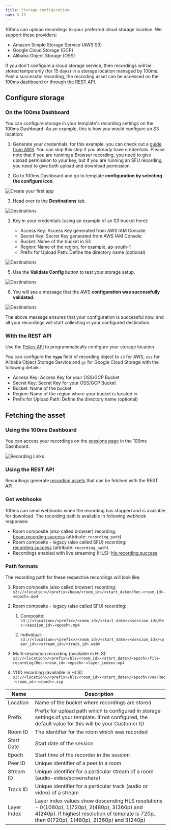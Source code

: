 ```yaml
---
title: Storage configuration
nav: 3.13
---
```


100ms can upload recordings to your preferred cloud storage location. We support these providers:

- Amazon Simple Storage Service (AWS S3)
- Google Cloud Storage (GCP)
- Alibaba Object Storage (OSS)

If you don't configure a cloud storage service, then recordings will be stored temporarily (for 15 days) in a storage location managed by 100ms. Post a successful recording, the recording asset can be accessed on the [100ms dashboard](https://dashboard.100ms.live/sessions) or [through the REST API](/server-side/v2/api-reference/recording-assets/get-asset).

## Configure storage

### On the 100ms Dashboard

You can configure storage in your template's recording settings on the 100ms Dashboard. As an example, this is how you would configure an S3 location:

1. Generate your credentials; for this example, you can check out a [guide from AWS](https://docs.aws.amazon.com/IAM/latest/UserGuide/id_credentials_access-keys.html). You can skip this step if you already have credentials. Please note that if you are running a Browser recording, you need to give upload permission to your key, but if you are running an SFU recording, you need to give both upload and download permission.

2. Go to 100ms Dashboard and go to template **configuration by selecting the configure icon**.

![Create your first app](/docs/v2/recording-storage-settings-step2.png)

3. Head over to the **Destinations** tab.

![Destinations](/docs/v2/recording-storage-settings-step3.png)

1. Key in your credentials (using an example of an S3 bucket here):

    - Access Key: Access Key generated from AWS IAM Console
    - Secret Key: Secret Key generated from AWS IAM Console
    - Bucket: Name of the bucket in S3
    - Region: Name of the region, for example, ap-south-1
    - Prefix for Upload Path: Define the directory name (optional)

![Destinations](/docs/v2/recording-storage-settings-step4.png)

5. Use the **Validate Config** button to test your storage setup.

![Destinations](/docs/v2/recording-storage-settings-step5.png)

6. You will see a message that the AWS **configuration was successfully validated**.

![Destinations](/docs/v2/recording-storage-settings-step6.png)

The above message ensures that your configuration is successful now, and all your recordings will start collecting in your configured destination.

### With the REST API

Use the [Policy API](https://www.100ms.live/docs/server-side/v2/api-reference/policy/create-template-via-api) to programmatically configure your storage location.

You can configure the **`type`** field of recording object to `s3` for AWS, `oss` for Alibaba Object Storage Service and `gs` for Google Cloud Storage with the following details:

- Access Key: Access Key for your OSS/GCP Bucket
- Secret Key: Secret Key for your OSS/GCP Bucket
- Bucket: Name of the bucket
- Region: Name of the region where your bucket is located in
- Prefix for Upload Path: Define the directory name (optional)

## Fetching the asset

### Using the 100ms Dashboard

You can access your recordings on the [sessions page](https://dashboard.100ms.live/sessions) in the 100ms Dashboard.

![Recording Links](/docs/v2/recording-links-session.png)

### Using the REST API

Recordings generate [recording assets](/server-side/v2/api-reference/recording-assets/overview) that can be fetched with the REST API.

### Get webhooks

100ms can send webhooks when the recording has stopped and is available for download. The recording path is available in following webhook responses:

- Room composite (also called browser) recording: [beam.recording.success](/server-side/v2/introduction/webhook#beamrecordingsuccess) (attribute: `recording_path`)
- Room composite - legacy (also called SFU) recording: [recording.success](/server-side/v2/introduction/webhook#sfu-recording-events) (attribute: `recording_path`)
- Recordings enabled with live streaming (HLS): [hls.recording.success](/server-side/v2/introduction/webhook#hlsrecordingsuccess)

### Path formats

The recording path for these respective recordings will look like:

1. Room composite (also called browser) recording: `s3://<location>/<prefix>/beam/<room_id>/<start_date>/Rec-<room_id>-<epoch>.mp4`

2. Room composite - legacy (also called SFU) recording:

    1. Composite: `s3://<location>/<prefix>/<room_id>/<start_date>/<session_id>/Rec-<session_id>-<epoch>.mp4`

    2. Individual: `s3://<location>/<prefix>/<room_id>/<start_date>/<session_id>/<peer_id>/<stream_id>/<track_id>.webm`

3. Multi-resolution recording (available in HLS): `s3://<location>/<prefix>/hls/<room_id>/<start_date>/<epoch>/file-recording/Rec-<room_id>-<epoch>-<layer_index>.mp4`

4. VOD recording (available in HLS): `s3://<location>/<prefix>/hls/<room_id>/<start_date>/<epoch>/vod/Rec-<room_id>-<epoch>.zip`

| Name    | Description                                                                                                                                                                                 |
| ----------- | ------------------------------------------------------------------------------------------------------------------------------------------------------------------------------------------- |
| Location    | Name of the bucket where recordings are stored                                                                                                                                              |
| Prefix      | Prefix for upload path which is configured in storage settings of your template. If not configured, the default value for this will be your Customer ID                                     |
| Room ID     | The identifier for the room which was recorded                                                                                                                                              |
| Start Date  | Start date of the session                                                                                                                                                                   |
| Epoch       | Start time of the recorder in the session                                                                                                                                                   |
| Peer ID     | Unique identifier of a peer in a room                                                                                                                                                       |
| Stream ID   | Unique identifier for a particular stream of a room (audio-video/screenshare)                                                                                                               |
| Track ID    | Unique identifier for a particular track (audio or video) of a stream                                                                                                                       |
| Layer Index | Layer index values show descending HLS resolutions - 0(1080p), 1(720p), 2(480p), 3(360p) and 4(240p). If highest resolution of template is 720p, then 0(720p), 1(480p), 2(360p) and 3(240p) |
